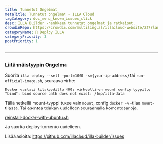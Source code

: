 ```yaml
---
title: Tunnetut Ongelmat
metaTitle: Tunnetut ongelmat - ILLA Cloud
tagCategory: doc_menu_known_issues_click
desc: ILLA Builder -hankkeen tunnetut ongelmat ja ratkaisut.
crowdinRepo: https://crowdin.com/multilingual/illacloud-website/227?languages=fi&filter=basic&value=0
categoryName: 👷 Deploy ILLA
categoryPriority: 2
postPriority: 1
---
```


* * *

## <h2 hidden>Tunnetut kysymykset</h2>

### Liitännäistyypin Ongelma

Suorita `illa deploy --self -port=1000 -s={your-ip-address}` tai `run-official-image.sh`, seuraava virhe:

`Docker vastasi tilakoodilla 400: virheellinen mount config tyypille "bind": bind source path does not exist: /tmp/illa-data`

Tällä hetkellä mount-tyyppi tukee vain `mount`, config `docker -v` -tilaa `mount`-tilassa. Tai asentaa telakan uudelleen seuraamalla komentosarjoja.

[reinstall-docker-with-ubuntu.sh](https://github.com/illacloud/deploy-illa-manually/blob/main/utils/reinstall-docker-with-ubuntu.sh)

Ja suorita deploy-komento uudelleen.

Lisää asioita: https://github.com/illacloud/illa-builder/issues
